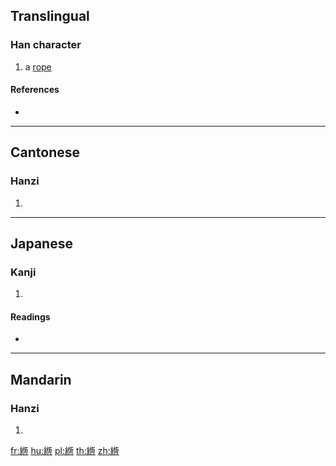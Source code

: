 {{character info/new}}
==Translingual==

===Han character===
{{Han char|rn=120|rad=糸|as=09|sn=15|four=21912|canj=VFPMM}}

# a [[rope]]

====References====
* {{Han ref|kx=0931.140|dkj=27670|dj=1370.010|hdz=53431.030|uh=7DEA|ud=32234|bh=E6E5|bd=59109}}

----

==Cantonese==

===Hanzi===
{{yue-hanzi|jyut=gang1|y=gang1}}

# {{defn|lang=yue|sort=糸09}}

----

==Japanese==

===Kanji===
{{ja-kanji|grade=|rs=糸09}}

# {{defn|lang=ja|sort=糸09}}

====Readings====
* {{ja-readings|on=[[こう]] (kō)|kun=|nanori=}}

----

==Mandarin==

===Hanzi===
{{cmn-hanzi|pin=[[gēng]] ([[geng1]])|wg=keng<sup>1</sup>}}

# {{defn|lang=cmn|sort=糸09}}

[[fr:緪]]
[[hu:緪]]
[[pl:緪]]
[[th:緪]]
[[zh:緪]]